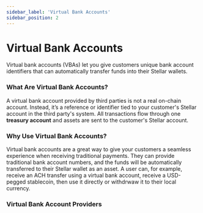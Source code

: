 ```yaml
---
sidebar_label: 'Virtual Bank Accounts'
sidebar_position: 2
---
```



# Virtual Bank Accounts

Virtual bank accounts (VBAs) let you give customers unique bank account identifiers that can automatically transfer funds into their Stellar wallets.

### What Are Virtual Bank Accounts?

A virtual bank account provided by third parties is not a real on-chain account. Instead, it’s a reference or identifier tied to your customer's Stellar account in the third party's system. All transactions flow through one **treasury account** and assets are sent to the customer's Stellar account.

### Why Use Virtual Bank Accounts?

Virtual bank accounts are a great way to give your customers a seamless experience when receiving traditional payments. They can provide traditional bank account numbers, and the funds will be automatically transferred to their Stellar wallet as an asset.
A user can, for example, receive an ACH transfer using a virtual bank account, receive a USD-pegged stablecoin, then use it directly or withdrwaw it to their local currency.

### Virtual Bank Account Providers

<VirtualAccountsDirectory />
